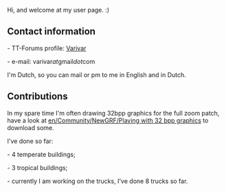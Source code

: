 Hi, and welcome at my user page. :)
{{en/Archive/Community/Users/Userbox Blender}}

==Contact information==
- TT-Forums profile: [http://www.tt-forums.net/memberlist.php?mode=viewprofile&u=24423 Varivar]

- e-mail: varivar''at''gmail''dot''com

I'm Dutch, so you can mail or pm to me in English and in Dutch.


==Contributions==
In my spare time I'm often drawing 32bpp graphics for the full zoom patch, have a look at [[en/Community/NewGRF/Playing with 32 bpp graphics]] to download some.

I've done so far:

- 4 temperate buildings;

- 3 tropical buildings;

- currently I am working on the trucks, I've done 8 trucks so far.